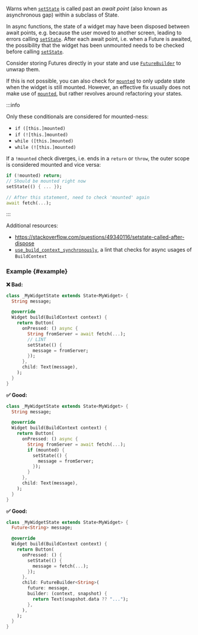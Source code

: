 
<RuleDetails version="UNRELEASED" severity="warning" />

Warns when [`setState`] is called past an *await point* (also known as asynchronous gap) within a subclass of State.

In async functions, the state of a widget may have been disposed between await points, e.g. because the user moved to another screen,
leading to errors calling [`setState`]. After each await point, i.e. when a Future is awaited, the possibility
that the widget has been unmounted needs to be checked before calling [`setState`].

Consider storing Futures directly in your state and use [`FutureBuilder`](https://api.flutter.dev/flutter/widgets/FutureBuilder-class.html)
to unwrap them.

If this is not possible, you can also check for [`mounted`] to only update state when the widget is still mounted. However, an effective fix usually
does not make use of [`mounted`], but rather revolves around refactoring your states.

:::info

Only these conditionals are considered for mounted-ness:

- `if ([this.]mounted)`
- `if (![this.]mounted)`
- `while ([this.]mounted)`
- `while (![this.]mounted)`

If a `!mounted` check diverges, i.e. ends in a `return` or `throw`, the outer scope is considered mounted and vice versa:

```dart
if (!mounted) return;
// Should be mounted right now
setState(() { ... });

// After this statement, need to check 'mounted' again
await fetch(...);
```

:::

Additional resources:

- <https://stackoverflow.com/questions/49340116/setstate-called-after-dispose>
- [`use_build_context_synchronously`](https://dart-lang.github.io/linter/lints/use_build_context_synchronously.html),
  a lint that checks for async usages of `BuildContext`

### Example {#example}

**❌ Bad:**

```dart
class _MyWidgetState extends State<MyWidget> {
  String message;

  @override
  Widget build(BuildContext context) {
    return Button(
      onPressed: () async {
        String fromServer = await fetch(...);
        // LINT
        setState(() {
          message = fromServer;
        });
      },
      child: Text(message),
    );
  }
}
```

**✅ Good:**

```dart
class _MyWidgetState extends State<MyWidget> {
  String message;

  @override
  Widget build(BuildContext context) {
    return Button(
      onPressed: () async {
        String fromServer = await fetch(...);
        if (mounted) {
          setState(() {
            message = fromServer;
          });
        }
      },
      child: Text(message),
    );
  }
}
```

**✅ Good:**

```dart
class _MyWidgetState extends State<MyWidget> {
  Future<String> message;

  @override
  Widget build(BuildContext context) {
    return Button(
      onPressed: () {
        setState(() {
          message = fetch(...);
        });
      },
      child: FutureBuilder<String>(
        future: message,
        builder: (context, snapshot) {
          return Text(snapshot.data ?? "...");
        },
      ),
    );
  }
}
```

[`setState`]: https://api.flutter.dev/flutter/widgets/State/setState.html
[`mounted`]: https://api.flutter.dev/flutter/widgets/State/mounted.html
